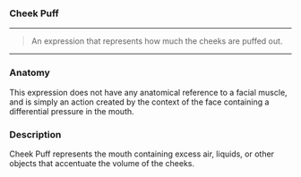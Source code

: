### Cheek Puff

***

> An expression that represents how much 
> the cheeks are puffed out.

***

### Anatomy

This expression does not have any anatomical reference to a 
facial muscle, and is simply an action created by the context of 
the face containing a differential pressure in the mouth. 

### Description

Cheek Puff represents the mouth containing excess air, 
liquids, or other objects that accentuate the volume of the cheeks.